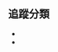 {{Documentation subpage}}<!-- 在本行下編輯模板說明 -->
<!--
== 概要 ==

== 參數及使用方法 ==

== 範例 ==

== 重定向 ==

== 注意事项 ==

== 模板编辑说明 ==

== 參見 ==
-->
== 追蹤分類 ==
*{{clc|语系有误的语言类条目}}
*{{clc|没有语系配色的语言}}

<includeonly>{{Sandbox other||<!-- 本行下加入模板的分類 -->
[[Category:语言模板|{{PAGENAME}}]]
[[Category:语言信息框模板|语言]]
[[Category:添加追踪分类的模板]]
}}</includeonly>
